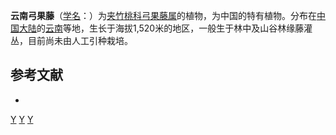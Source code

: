 {{Speciesbox
| genus = Toxocarpus
| species = aurantiacus
| authority = [[吴征镒|C. Y. Wu]] ex [[蒋英_(植物学家)|Tsiang]] et P. T. Li 
}}

'''云南弓果藤'''（[[学名|学名]]：{{lang|la|''Toxocarpus aurantiacus''}}）为[[夹竹桃科|夹竹桃科]][[弓果藤属|弓果藤属]]的植物，为中国的特有植物。分布在[[中国大陆|中国大陆]]的[[云南|云南]]等地，生长于海拔1,520米的地区，一般生于林中及山谷林缘藤灌丛，目前尚未由人工引种栽培。

== 参考文献 ==
<div class="references-small">
* {{cite web| url =http://www.bioinfo.cn/db05/KmzwSpecies.php?action=view&id=1679| title =云南弓果藤| work =《中国高等植物数据库全库》| publisher =中国科学院微生物研究所| author =昆明植物研究所| accessdate =2009-02-22| deadurl =yes| archiveurl =https://web.archive.org/web/20160305001020/http://www.bioinfo.cn/db05/KmzwSpecies.php?action=view&id=1679| archivedate =2016-03-05}}
</div>
{{Taxonbar|from=Q10880836}}

[[Category:弓果藤属|Y]]
[[Category:云南植物|Y]]
[[Category:中国特有植物|Y]]